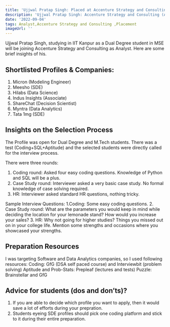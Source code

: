 ```yaml
---
title: 'Ujjwal Pratap Singh: Placed at Accenture Strategy and Consulting '
description: 'Ujjwal Pratap Singh: Accenture Strategy and Consulting (Analyst)'
date: '2022-09-04'
tags: Analyst,Accenture Strategy and Consulting ,Placement
imageUrl: ''
---
```


Ujjwal Pratap Singh, studying in IIT Kanpur as a Dual Degree student in MSE will be joining Accenture Strategy and Consulting  as Analyst. Here are some brief
insights of his.

## Shortlisted Profiles & Companies:
1. Micron (Modeling Engineer)
2. Meesho (SDE)
3. Hilabs (Data Science)
4. Indus Insights (Associate)
5. ShareChat (Decision Scientist)
6. Myntra (Data Analytics)
7. Tata 1mg (SDE)

## Insights on the Selection Process
The Profile was open for Dual Degree and M.Tech students.
There was a test (Coding+SQL+Aptitude) and the selected students were directly called for the interview process.

There were three rounds:
1. Coding round: Asked four easy coding questions. Knowledge of Python and
SQL will be a plus.
2. Case Study round: Interviewer asked a very basic case study. No formal
knowledge of case solving required.
3. HR: Interviewer asked standard HR questions, nothing tricky.

Sample Interview Questions:
1.Coding: Some easy coding questions.
2. Case Study round:
What are the parameters you would keep in mind while deciding the location for
your lemonade stand?
How would you increase your sales?
3. HR:
Why not going for higher studies?
Things you missed out on in your college life.
Mention some strengths and occasions where you showcased your strengths.

##  Preparation Resources
I was targeting Software and Data Analytics companies, so I used following resources:
Coding: GfG (DSA self paced course) and Interviewbit (problem solving)
Aptitude and Prob-Stats: Prepleaf (lectures and tests)
Puzzle: Brainstellar and GfG

## Advice for students (dos and don’ts)? 
1. If you are able to decide which profile you want to apply, then it would save a lot of efforts during your prepration.
2. Students eyeing SDE profiles should pick one coding platform and stick to it during their entire preparation.

